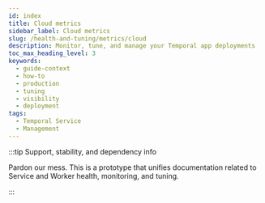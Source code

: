 ```yaml
---
id: index
title: Cloud metrics
sidebar_label: Cloud metrics
slug: /health-and-tuning/metrics/cloud
description: Monitor, tune, and manage your Temporal app deployments
toc_max_heading_level: 3
keywords:
  - guide-context
  - how-to
  - production
  - tuning
  - visibility
  - deployment
tags:
  - Temporal Service
  - Management
---
```


:::tip Support, stability, and dependency info

Pardon our mess. This is a prototype that unifies documentation related to Service and Worker health, monitoring, and tuning.

:::



